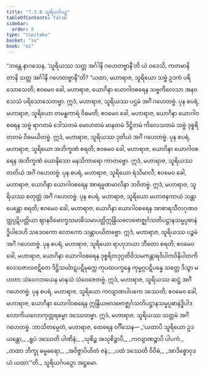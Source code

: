 ```yaml
---
title: "7.3.8 သူရိယင်္ဂပဉှ"
tableOfContents: false
sidebar:
  order: 8
type: "tipitaka"
basket: "su"
book: "mi"
---
```



<DynamicBreadcrumb />

<Division number="252" book="mi" e="ch" v="28">

<Paragraph number="1810" book="mi">
“ဘန္တေ နာဂသေန, ‘သူရိယဿ သတ္တ အင်္ဂါနိ ဂဟေတဗ္ဗာနီ’တိ ယံ ဝဒေသိ, ကတမာနိ တာနိ သတ္တ အင်္ဂါနိ ဂဟေတဗ္ဗာနီ”တိ? “ယထာ, မဟာရာဇ, သူရိယော သဗ္ဗံ ဥဒကံ ပရိသောသေတိ; ဧဝမေဝ ခေါ, မဟာရာဇ, ယောဂိနာ ယောဂါဝစရေန သဗ္ဗကိလေသာ အနဝသေသံ ပရိသောသေတဗ္ဗာ. ဣဒံ, မဟာရာဇ, သူရိယဿ ပဌမံ အင်္ဂံ ဂဟေတဗ္ဗံ.
</Paragraph>

<Paragraph number="1811" book="mi">
ပုန စပရံ, မဟာရာဇ, သူရိယော တမန္ဓကာရံ ဝိဓမတိ; ဧဝမေဝ ခေါ, မဟာရာဇ, ယောဂိနာ ယောဂါဝစရေန သဗ္ဗံ ရာဂတမံ ဒေါသတမံ မောဟတမံ မာနတမံ ဒိဋ္ဌိတမံ ကိလေသတမံ သဗ္ဗံ ဒုစ္စရိတတမံ ဝိဓမယိတဗ္ဗံ. ဣဒံ, မဟာရာဇ, သူရိယဿ ဒုတိယံ အင်္ဂံ ဂဟေတဗ္ဗံ.
</Paragraph>

<Paragraph number="1812" book="mi">
ပုန စပရံ, မဟာရာဇ, သူရိယော အဘိက္ခဏံ စရတိ; ဧဝမေဝ ခေါ, မဟာရာဇ, ယောဂိနာ ယောဂါဝစရေန အဘိက္ခဏံ ယောနိသော မနသိကာရော ကာတဗ္ဗော. ဣဒံ, မဟာရာဇ, သူရိယဿ တတိယံ အင်္ဂံ ဂဟေတဗ္ဗံ.
</Paragraph>

<Paragraph number="1813" book="mi">
ပုန စပရံ, မဟာရာဇ, သူရိယော ရံသိမာလီ; ဧဝမေဝ ခေါ, မဟာရာဇ, ယောဂိနာ ယောဂါဝစရေန အာရမ္မဏမာလိနာ ဘဝိတဗ္ဗံ. ဣဒံ, မဟာရာဇ, သူရိယဿ စတုတ္ထံ အင်္ဂံ ဂဟေတဗ္ဗံ.
</Paragraph>

<Paragraph number="1814" book="mi">
ပုန စပရံ, မဟာရာဇ, သူရိယော မဟာဇနကာယံ သန္တာပေန္တော စရတိ; ဧဝမေဝ ခေါ, မဟာရာဇ, ယောဂိနာ ယောဂါဝစရေန အာစာရသီလဂုဏဝတ္တပ္ပဋိပတ္တိယာ ဈာနဝိမောက္ခသမာဓိသမာပတ္တိဣန္ဒြိယဗလဗောဇ္ဈင်္ဂသတိပဋ္ဌာနသမ္မပ္ပဓာနဲဒ္ဓိပါဒေဟိ သဒေဝကော လောကော သန္တာပယိတဗ္ဗော. ဣဒံ, မဟာရာဇ, သူရိယဿ ပဉ္စမံ အင်္ဂံ ဂဟေတဗ္ဗံ.
</Paragraph>

<Paragraph number="1815" book="mi">
ပုန စပရံ, မဟာရာဇ, သူရိယော ရာဟုဘယာ ဘီတော စရတိ; ဧဝမေဝ ခေါ, မဟာရာဇ, ယောဂိနာ ယောဂါဝစရေန ဒုစ္စရိတဒုဂ္ဂတိဝိသမကန္တာရဝိပါကဝိနိပါတကိလေသဇာလဇဋိတေ ဒိဋ္ဌိသင်္ဃာဋပဋိမုက္ကေ ကုပထပက္ခန္ဒေ ကုမ္မဂ္ဂပဋိပန္နေ သတ္တေ ဒိသွာ မဟတာ သံဝေဂဘယေန မာနသံ သံဝေဇေတဗ္ဗံ. ဣဒံ, မဟာရာဇ, သူရိယဿ ဆဋ္ဌံ အင်္ဂံ ဂဟေတဗ္ဗံ.
</Paragraph>

<Paragraph number="1816" book="mi">
ပုန စပရံ, မဟာရာဇ, သူရိယော ကလျာဏပါပကေ ဒဿေတိ; ဧဝမေဝ ခေါ, မဟာရာဇ, ယောဂိနာ ယောဂါဝစရေန ဣန္ဒြိယဗလဗောဇ္ဈင်္ဂသတိပဋ္ဌာနသမ္မပ္ပဓာနဲဒ္ဓိပါဒလောကိယလောကုတ္တရဓမ္မာ ဒဿေတဗ္ဗာ. ဣဒံ, မဟာရာဇ, သူရိယဿ သတ္တမံ အင်္ဂံ ဂဟေတဗ္ဗံ. ဘာသိတမ္ပေတံ, မဟာရာဇ, ထေရေန ဝင်္ဂီသေန—
</Paragraph>

<Paragraph number="1817" type="verses" book="mi">
_‘ယထာပိ သူရိယော ဥဒယန္တော,_  
_ရူပံ ဒဿေတိ ပါဏိနံ;_  
_သုစိဉ္စ အသုစိဉ္စာပိ,_  
_ကလျာဏဉ္စာပိ ပါပကံ._  

</Paragraph>

<Paragraph number="1818" type="verses" book="mi">
_တထာ ဘိက္ခု ဓမ္မဓရော,_  
_အဝိဇ္ဇာပိဟိတံ ဇနံ;_  
_ပထံ ဒဿေတိ ဝိဝိဓံ,_  
_အာဒိစ္စောဝုဒယံ ယထာ’”တိ._  


</Paragraph>
</Division>

<Paragraph number="1819" type="center" book="mi">
သူရိယင်္ဂပဉှော အဋ္ဌမော.
</Paragraph>